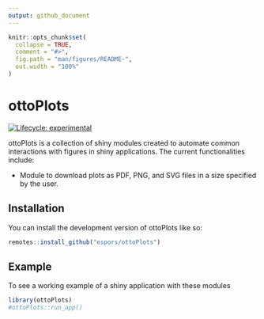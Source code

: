 ```yaml
---
output: github_document
---
```


<!-- README.md is generated from README.Rmd. Please edit that file -->

```r
knitr::opts_chunk$set(
  collapse = TRUE,
  comment = "#>",
  fig.path = "man/figures/README-",
  out.width = "100%"
)
```

# ottoPlots

<!-- badges: start -->
[![Lifecycle: experimental](https://img.shields.io/badge/lifecycle-experimental-orange.svg)](https://lifecycle.r-lib.org/articles/stages.html#experimental)
<!-- badges: end -->

ottoPlots is a collection of shiny modules created to automate common 
interactions with figures in shiny applications. The current functionalities 
include:

- Module to download plots as PDF, PNG, and SVG files in a size specified by 
the user.

## Installation

You can install the development version of ottoPlots like so:

``` r
remotes::install_github("espors/ottoPlots")
```

## Example

To see a working example of a shiny application with these modules

```r
library(ottoPlots)
#ottoPlots::run_app()
```

